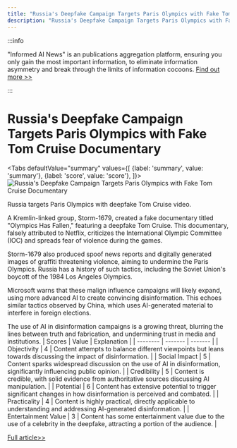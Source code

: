 ```yaml
---
title: "Russia's Deepfake Campaign Targets Paris Olympics with Fake Tom Cruise Documentary"
description: "Russia's Deepfake Campaign Targets Paris Olympics with Fake Tom Cruise Documentary"
---
```



:::info

"Informed AI News" is an publications aggregation platform, ensuring you only gain the most important information, to eliminate information asymmetry and break through the limits of information cocoons.  [Find out more >>](/docs/guides)

:::

# Russia's Deepfake Campaign Targets Paris Olympics with Fake Tom Cruise Documentary


<Tabs
	defaultValue="summary"
	values={[
	{label: 'summary', value: 'summary'},
	{label: 'score', value: 'score'},
]}>
<TabItem value="summary">
<img
  src="https://image.informedainews.com/2024/06/Pol-McC-1717494691-0.jpg"
  alt="Russia's Deepfake Campaign Targets Paris Olympics with Fake Tom Cruise Documentary"
/>



Russia targets Paris Olympics with deepfake Tom Cruise video.

A Kremlin-linked group, Storm-1679, created a fake documentary titled "Olympics Has Fallen," featuring a deepfake Tom Cruise. This documentary, falsely attributed to Netflix, criticizes the International Olympic Committee (IOC) and spreads fear of violence during the games.

Storm-1679 also produced spoof news reports and digitally generated images of graffiti threatening violence, aiming to undermine the Paris Olympics. Russia has a history of such tactics, including the Soviet Union's boycott of the 1984 Los Angeles Olympics.

Microsoft warns that these malign influence campaigns will likely expand, using more advanced AI to create convincing disinformation. This echoes similar tactics observed by China, which uses AI-generated material to interfere in foreign elections.

The use of AI in disinformation campaigns is a growing threat, blurring the lines between truth and fabrication, and undermining trust in media and institutions.
</TabItem>
<TabItem value="score">
	| Scores     | Value   | Explanation |
	| -------- | ------- | ------- |
	| Objectivity  | 4    | Content attempts to balance different viewpoints but leans towards discussing the impact of disinformation.    |
	| Social Impact | 5     | Content sparks widespread discussion on the use of AI in disinformation, significantly influencing public opinion.    |
	| Credibility    | 5    | Content is credible, with solid evidence from authoritative sources discussing AI manipulation.    |
	| Potential    | 6    | Content has extensive potential to trigger significant changes in how disinformation is perceived and combated.    |
	| Practicality    | 4    | Content is highly practical, directly applicable to understanding and addressing AI-generated disinformation.    |
	| Entertainment Value    | 3    | Content has some entertainment value due to the use of a celebrity in the deepfake, attracting a portion of the audience.    |
</TabItem>
</Tabs>

[Full article>>](https://www.theguardian.com/technology/article/2024/jun/03/russia-paris-olympics-deepfake-tom-cruise-video)
